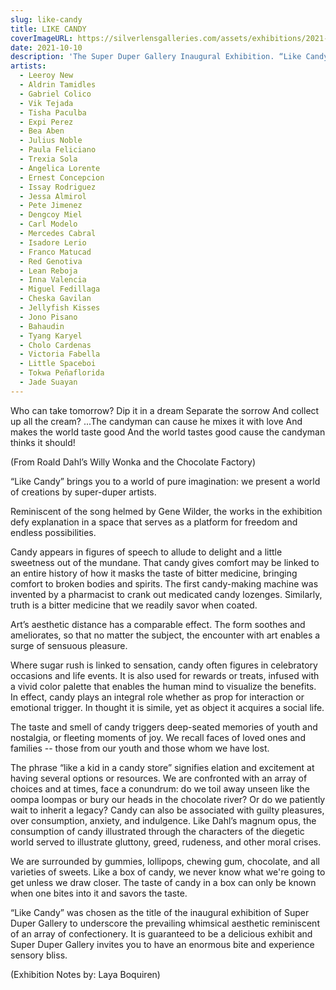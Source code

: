 ```yaml
---
slug: like-candy
title: LIKE CANDY
coverImageURL: https://silverlensgalleries.com/assets/exhibitions/2021-10-14/working-on-the-mountain/header-image/srcset/lg/Header_Eric%20Zamuco.jpg
date: 2021-10-10
description: 'The Super Duper Gallery Inaugural Exhibition. “Like Candy” brings you to a world of pure imagination: we present a world of creations by super-duper artists.'
artists:
  - Leeroy New
  - Aldrin Tamidles
  - Gabriel Colico
  - Vik Tejada
  - Tisha Paculba
  - Expi Perez
  - Bea Aben
  - Julius Noble
  - Paula Feliciano
  - Trexia Sola
  - Angelica Lorente
  - Ernest Concepcion
  - Issay Rodriguez
  - Jessa Almirol
  - Pete Jimenez
  - Dengcoy Miel
  - Carl Modelo
  - Mercedes Cabral
  - Isadore Lerio
  - Franco Matucad
  - Red Genotiva
  - Lean Reboja
  - Inna Valencia
  - Miguel Fedillaga
  - Cheska Gavilan
  - Jellyfish Kisses
  - Jono Pisano
  - Bahaudin
  - Tyang Karyel
  - Cholo Cardenas
  - Victoria Fabella
  - Little Spaceboi
  - Tokwa Peñaflorida
  - Jade Suayan
---
```


Who can take tomorrow?
Dip it in a dream
Separate the sorrow
And collect up all the cream?
...The candyman can cause he mixes it with love
And makes the world taste good
And the world tastes good cause the candyman thinks it should!

(From Roald Dahl’s Willy Wonka and the Chocolate Factory)

“Like Candy” brings you to a world of pure imagination: we present a world of creations by super-duper artists.

Reminiscent of the song helmed by Gene Wilder, the works in the exhibition defy explanation in a space that serves as a platform for freedom and endless possibilities.

Candy appears in figures of speech to allude to delight and a little sweetness out of the mundane. That candy gives comfort may be linked to an entire history of how it masks the taste of bitter medicine, bringing comfort to broken bodies and spirits. The first candy-making machine was invented by a pharmacist to crank out medicated candy lozenges. Similarly, truth is a bitter medicine that we readily savor when coated.

Art’s aesthetic distance has a comparable effect. The form soothes and ameliorates, so that no matter the subject, the encounter with art enables a surge of sensuous pleasure.

Where sugar rush is linked to sensation, candy often figures in celebratory occasions and life events. It is also used for rewards or treats, infused with a vivid color palette that enables the human mind to visualize the benefits. In effect, candy plays an integral role whether as prop for interaction or emotional trigger. In thought it is simile, yet as object it acquires a social life.

The taste and smell of candy triggers deep-seated memories of youth and nostalgia, or fleeting moments of joy. We recall faces of loved ones and families -- those from our youth and those whom we have lost.

The phrase “like a kid in a candy store” signifies elation and excitement at having several options or resources. We are confronted with an array of choices and at times, face a conundrum: do we toil away unseen like the oompa loompas or bury our heads in the chocolate river? Or do we patiently wait to inherit a legacy? Candy can also be associated with guilty pleasures, over consumption, anxiety, and indulgence. Like Dahl’s magnum opus, the consumption of candy illustrated through the characters of the diegetic world served to illustrate gluttony, greed, rudeness, and other moral crises.

We are surrounded by gummies, lollipops, chewing gum, chocolate, and all varieties of sweets. Like a box of candy, we never know what we're going to get unless we draw closer. The taste of candy in a box can only be known when one bites into it and savors the taste.

“Like Candy” was chosen as the title of the inaugural exhibition of Super Duper Gallery to underscore the prevailing whimsical aesthetic reminiscent of an array of confectionery. It is guaranteed to be a delicious exhibit and Super Duper Gallery invites you to have an enormous bite and experience sensory bliss.

(Exhibition Notes by: Laya Boquiren)
